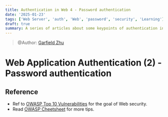 ```yaml
---
title: Authentication in Web 4 - Password authentication
date: '2025-01-23'
tags: ['Web Server', 'auth', 'Web', 'password', 'security', 'Learning']
draft: true
summary: A series of articles about some keypoints of authentication in Web server. This article is focusing on the problems about the passwords.
---
```

> @Author: [Garfield Zhu](https://github.com/GarfieldZHU/)

# Web Application Authentication (2) - Password authentication


## Reference
- Ref to [OWASP Top 10 Vulnerabilities](https://owasp.org/www-project-top-ten/) for the goal of Web security.
- Read [OWASP Cheetsheet](https://cheatsheetseries.owasp.org/index.html) for more tips.
